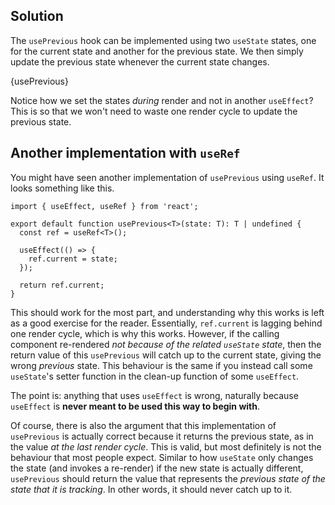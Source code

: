 

## Solution

The `usePrevious` hook can be implemented using two `useState` states, one for the current state and another for the previous state. We then simply update the previous state whenever the current state changes.

<MDXCodeBlock>{usePrevious}</MDXCodeBlock>

Notice how we set the states _during_ render and not in another `useEffect`? This is so that we won't need to waste one render cycle to update the previous state.

## Another implementation with `useRef`

You might have seen another implementation of `usePrevious` using `useRef`. It looks something like this.

```tsx
import { useEffect, useRef } from 'react';

export default function usePrevious<T>(state: T): T | undefined {
  const ref = useRef<T>();

  useEffect(() => {
    ref.current = state;
  });

  return ref.current;
}
```

This should work for the most part, and understanding why this works is left as a good exercise for the reader. Essentially, `ref.current` is lagging behind one render cycle, which is why this works. However, if the calling component re-rendered _not because of the related `useState` state_, then the return value of this `usePrevious` will catch up to the current state, giving the wrong _previous_ state. This behaviour is the same if you instead call some `useState`'s setter function in the clean-up function of some `useEffect`.

The point is: anything that uses `useEffect` is wrong, naturally because `useEffect` is **never meant to be used this way to begin with**.

Of course, there is also the argument that this implementation of `usePrevious` is actually correct because it returns the previous state, as in the value _at the last render cycle_. This is valid, but most definitely is not the behaviour that most people expect. Similar to how `useState` only changes the state (and invokes a re-render) if the new state is actually different, `usePrevious` should return the value that represents the _previous state of the state that it is tracking_. In other words, it should never catch up to it.
